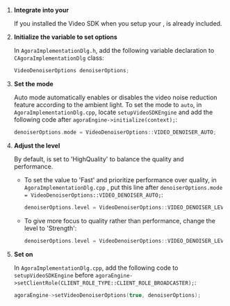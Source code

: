 <PlatformWrapper platform="windows">

1. **Integrate <Vg k="RTEE_NS" /> into your <Vpl k="CLIENT" />**

    If you installed the <Link to = "https://download.agora.io/sdk/release/Agora_Native_SDK_for_Android_v4.0.1_FULL.zip">Video SDK </Link> when you setup your  <Vpl k="CLIENT" />,  <Vg k="RTEE_NS" /> is already included.


1. **Initialize the variable to set <Vg k="RTEE_NS" /> options**

    In `AgoraImplementationDlg.h`, add the following variable declaration to `CAgoraImplementationDlg` class:

    ``` cpp
    VideoDenoiserOptions denoiserOptions;
    ```

1. **Set the <Vg k="RTEE_NS" /> mode**

    Auto mode automatically enables or disables the video noise reduction feature according to the ambient light. To set the <Vg k="RTEE_NS" /> mode to `auto`, in `AgoraImplementationDlg.cpp`, locate `setupVideoSDKEngine` and add the following code after `agoraEngine->initialize(context);`:

    ```cpp
    denoiserOptions.mode = VideoDenoiserOptions::VIDEO_DENOISER_AUTO;
    ```

1. **Adjust the <Vg k="RTEE_NS" /> level**

    By default, <Vg k="RTEE_NS" /> is set to 'HighQuality' to balance the <Vg k="RTEE_NS" /> quality and performance.

    - To set the value to 'Fast' and prioritize <Vg k="RTEE_NS" /> performance over quality, in `AgoraImplementationDlg.cpp` , put this line after `denoiserOptions.mode = VideoDenoiserOptions::VIDEO_DENOISER_AUTO;`:

        ```cpp
        denoiserOptions.level = VideoDenoiserOptions::VIDEO_DENOISER_LEVEL_FAST;
        ```

    - To give more focus to <Vg k="RTEE_NS" /> quality rather than performance, change the level to 'Strength':

        ```cpp
        denoiserOptions.level = VideoDenoiserOptions::VIDEO_DENOISER_LEVEL_STRENGTH;
        ```

6. **Set <Vg k="RTEE_NS" /> on <Vg k="ENGINE" />**

    In `AgoraImplementationDlg.cpp`, add the following code to `setupVideoSDKEngine` before `agoraEngine->setClientRole(CLIENT_ROLE_TYPE::CLIENT_ROLE_BROADCASTER);`:

    ```cpp
	agoraEngine->setVideoDenoiserOptions(true, denoiserOptions);
    ```


</PlatformWrapper>
